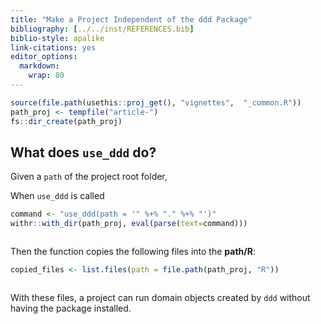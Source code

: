 ---
title: "Make a Project Independent of the ddd Package"
bibliography: [../../inst/REFERENCES.bib]
biblio-style: apalike
link-citations: yes
editor_options: 
  markdown: 
    wrap: 80
---

```{r, include = FALSE}
source(file.path(usethis::proj_get(), "vignettes",  "_common.R"))
path_proj <- tempfile("article-")
fs::dir_create(path_proj)
```

## What does `use_ddd` do?

Given a `path` of the project root folder,

When `use_ddd` is called

```{r, eval = TRUE, echo = FALSE}
command <- "use_ddd(path = '" %+% "." %+% "')"
withr::with_dir(path_proj, eval(parse(text=command)))
```

```{r, code = command, eval = FALSE, echo = TRUE}
```

Then the function copies the following files into the **path/R**:

```{r, eval = TRUE, echo = FALSE}
copied_files <- list.files(path = file.path(path_proj, "R"))
```

```{r, code = copied_files, eval = FALSE, echo = TRUE}
```

With these files, a project can run domain objects created by `ddd` without
having the package installed.

